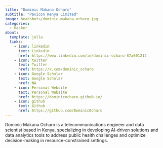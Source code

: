 ```yaml
---
title: "Dominic Makana Ocharo"
subtitle: "Pavicon Kenya Limited"
image: headshots/dominic-makana-ocharo.jpg
categories:
  - Hacker
about:
  template: jolla
  links:
    - icon: linkedin
      text: Linkedin
      href: https://www.linkedin.com/in/dominic-ocharo-87a601212
    - icon: twitter
      text: Twitter
      href: https://x.com/dominic_ocharo
    - icon: Google Scholar
      text: Google Scholar
      href: NA
    - icon: Personal Website
      text: Personal Website
      href: https://dominicocharo.github.io/
    - icon: github
      text: Github
      href: https://github.com/DominicOcharo
---
```


Dominic Makana Ocharo is a telecommunications engineer and data scientist based in Kenya, specializing in developing AI-driven solutions and data analytics tools to address public health challenges and optimize decision-making in resource-constrained settings.
